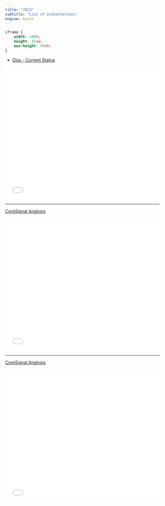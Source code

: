 ```yaml
---
title: "2023"
subtitle: "List of presentations"
engine: knitr
---
```


```css
iframe {
    width: 100%;
    height: 45vw;
    max-height: 50vh;
}
```

* [Diss - Current Status](../revealjs/slides/2023/diss/diss.html)

<iframe style="width: 100%; height: 45vw; max-height: 50vh;" frameborder="0" allowfullscreen src="../revealjs/slides/2023/diss/diss.html"></iframe>

<hr>

[CoreSignal Analysis](../revealjs/slides/2023/cs/cs.html)

<iframe style="width: 100%; height: 45vw; max-height: 50vh;" frameborder="0" allowfullscreen src="../revealjs/slides/2023/cs/cs.html"></iframe>


<hr>

[CoreSignal Analysis](../revealjs/slides/2023/cs/cs_test.html)

<iframe style="width: 100%; height: 45vw; max-height: 50vh;" frameborder="0" allowfullscreen src="../revealjs/slides/2023/cs/cs_test.html"></iframe>

